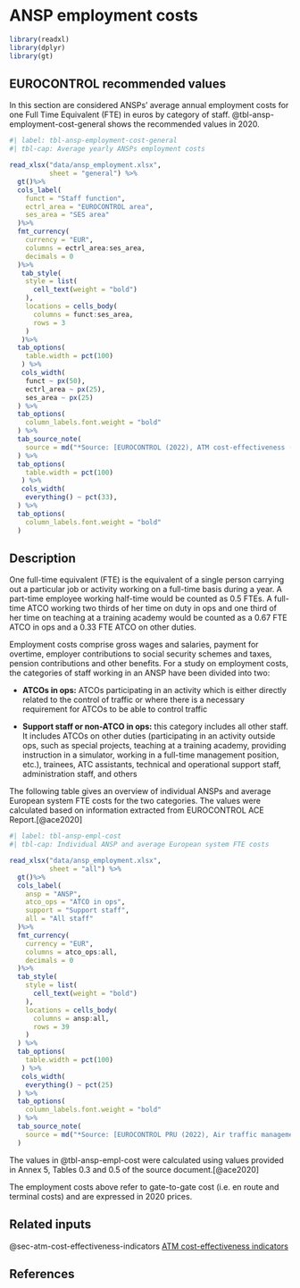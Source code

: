 # ANSP employment costs {#sec-ansp-employment-cost}

```r
library(readxl)
library(dplyr)
library(gt)
```


## EUROCONTROL recommended values

In this section are considered ANSPs’ average annual employment costs for one Full Time Equivalent (FTE) in euros by category of staff. @tbl-ansp-employment-cost-general shows the recommended values in 2020.

```r
#| label: tbl-ansp-employment-cost-general
#| tbl-cap: Average yearly ANSPs employment costs

read_xlsx("data/ansp_employment.xlsx",
          sheet = "general") %>%
  gt()%>%
  cols_label(
    funct = "Staff function",
    ectrl_area = "EUROCONTROL area",
    ses_area = "SES area"
  )%>%
  fmt_currency(
    currency = "EUR",
    columns = ectrl_area:ses_area,
    decimals = 0
  )%>%
   tab_style(
    style = list(
      cell_text(weight = "bold")
    ),
    locations = cells_body(
      columns = funct:ses_area,
      rows = 3
    )
   )%>%
  tab_options(
    table.width = pct(100)
   ) %>% 
   cols_width(
    funct ~ px(50),
    ectrl_area ~ px(25),
    ses_area ~ px(25)
  ) %>% 
  tab_options(
    column_labels.font.weight = "bold"
  ) %>% 
  tab_source_note(
    source = md("*Source: [EUROCONTROL (2022), ATM cost-effectiveness (ACE) benchmarking report for 2020 with 2021-2024 outlook](https://ansperformance.eu/publications/prc/ace/)*")
  ) %>% 
  tab_options(
    table.width = pct(100)
   ) %>% 
   cols_width(
    everything() ~ pct(33),
  ) %>% 
  tab_options(
    column_labels.font.weight = "bold"
  )
```

## Description

One full-time equivalent (FTE) is the equivalent of a single person carrying out
a particular job or activity working on a full-time basis during a year. 
A part-time employee working half-time would be counted as 0.5 FTEs. A full-time 
ATCO working two thirds of her time on duty in ops and one third of her time on
teaching at a training academy would be counted as a 0.67 FTE ATCO in ops and a 
0.33 FTE ATCO on other duties.

Employment costs comprise gross wages and salaries, payment for overtime, employer
contributions to social security schemes and taxes, pension contributions and other 
benefits. For a study on employment costs, the categories of staff working in an 
ANSP have been divided into two:

* **ATCOs in ops:** ATCOs participating in an activity which is either directly 
related to the control of traffic or where there is a necessary requirement for 
ATCOs to be able to control traffic

* **Support staff or non-ATCO in ops:** this category includes all other staff. 
It includes ATCOs on other duties (participating in an activity outside ops, 
such as special projects, teaching at a training academy, providing instruction 
in a simulator, working in a full-time management position, etc.), trainees, ATC
assistants, technical and operational support staff, administration staff, and others

The following table gives an overview of individual ANSPs and average European 
system FTE costs for the two categories. The values were calculated based on 
information extracted from EUROCONTROL ACE Report.[@ace2020]

```r
#| label: tbl-ansp-empl-cost
#| tbl-cap: Individual ANSP and average European system FTE costs

read_xlsx("data/ansp_employment.xlsx",
          sheet = "all") %>%
  gt()%>%
  cols_label(
    ansp = "ANSP",
    atco_ops = "ATCO in ops",
    support = "Support staff",
    all = "All staff"
  )%>%
  fmt_currency(
    currency = "EUR",
    columns = atco_ops:all,
    decimals = 0
  )%>%
  tab_style(
    style = list(
      cell_text(weight = "bold")
    ),
    locations = cells_body(
      columns = ansp:all,
      rows = 39
    )
  ) %>% 
  tab_options(
    table.width = pct(100)
   ) %>% 
   cols_width(
    everything() ~ pct(25)
  ) %>% 
  tab_options(
    column_labels.font.weight = "bold"
  ) %>% 
  tab_source_note(
    source = md("*Source: [EUROCONTROL PRU (2022), Air traffic management cost-effectiveness (ACE) benchmarking report for 2020 with 2021-2024 outlook](https://ansperformance.eu/publications/prc/ace/)*")
  )
```

The values in @tbl-ansp-empl-cost were calculated using values provided in 
Annex 5, Tables 0.3 and 0.5 of the source document.[@ace2020]

:::{.callout-note}
The employment costs above refer to gate-to-gate cost (i.e. en route and terminal 
costs) and are expressed in 2020 prices.
:::

## Related inputs

@sec-atm-cost-effectiveness-indicators [ATM cost-effectiveness indicators](#sec-atm-cost-effectiveness-indicators)

## References

